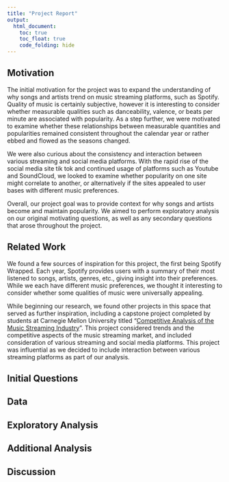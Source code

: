 ```yaml
---
title: "Project Report"
output: 
  html_document:
    toc: true
    toc_float: true
    code_folding: hide
---
```


## Motivation

The initial motivation for the project was to expand the understanding of why songs and artists trend on music streaming platforms, such as Spotify. Quality of music is certainly subjective, however it is interesting to consider whether measurable qualities such as danceability, valence, or beats per minute are associated with popularity. As a step further, we were motivated to examine whether these relationships between measurable quantities and popularities remained consistent throughout the calendar year or rather ebbed and flowed as the seasons changed. 

We were also curious about the consistency and interaction between various streaming and social media platforms. With the rapid rise of the social media site tik tok and continued usage of platforms such as Youtube and SoundCloud, we looked to examine whether popularity on one site might correlate to another, or alternatively if the sites appealed to user bases with different music preferences. 

Overall, our project goal was to provide context for why songs and artists become and maintain popularity. We aimed to perform exploratory analysis on our original motivating questions, as well as any secondary questions that arose throughout the project. 

## Related Work

We found a few sources of inspiration for this project, the first being Spotify Wrapped. Each year, Spotify provides users with a summary of their most listened to songs, artists, genres, etc., giving insight into their preferences. While we each have different music preferences, we thought it interesting to consider whether some qualities of music were universally appealing. 

While beginning our research, we found other projects in this space that served as further inspiration, including a capstone project completed by students at Carnegie Mellon University titled “[Competitive Analysis of the Music Streaming Industry](https://amt-lab.org/blog/2019/9/a-competitive-analysis-of-the-music-streaming-industry)”. This project considered trends and the competitive aspects of the music streaming market, and included consideration of various streaming and social media platforms. This project was influential as we decided to include interaction between various streaming platforms as part of our analysis. 

## Initial Questions


## Data


## Exploratory Analysis


## Additional Analysis


## Discussion
